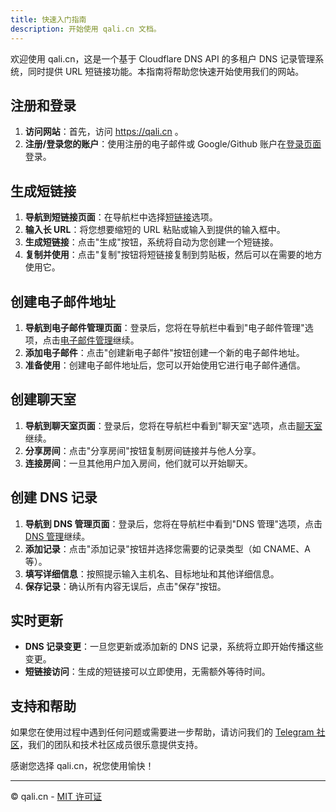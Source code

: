 ---
title: 快速入门指南
description: 开始使用 qali.cn 文档。
---

欢迎使用 qali.cn，这是一个基于 Cloudflare DNS API 的多租户 DNS 记录管理系统，同时提供 URL 短链接功能。本指南将帮助您快速开始使用我们的网站。

## 注册和登录

1. **访问网站**：首先，访问 https://qali.cn 。
3. **注册/登录您的账户**：使用注册的电子邮件或 Google/Github 账户在[登录页面](https://qali.cn/login)登录。

## 生成短链接

1. **导航到短链接页面**：在导航栏中选择[短链接](https://qali.cn/dashboard/urls)选项。
2. **输入长 URL**：将您想要缩短的 URL 粘贴或输入到提供的输入框中。
3. **生成短链接**：点击"生成"按钮，系统将自动为您创建一个短链接。
4. **复制并使用**：点击"复制"按钮将短链接复制到剪贴板，然后可以在需要的地方使用它。

## 创建电子邮件地址

1. **导航到电子邮件管理页面**：登录后，您将在导航栏中看到"电子邮件管理"选项，点击[电子邮件管理](https://qali.cn/emails)继续。
2. **添加电子邮件**：点击"创建新电子邮件"按钮创建一个新的电子邮件地址。
3. **准备使用**：创建电子邮件地址后，您可以开始使用它进行电子邮件通信。

## 创建聊天室

1. **导航到聊天室页面**：登录后，您将在导航栏中看到"聊天室"选项，点击[聊天室](https://qali.cn/chat)继续。
2. **分享房间**：点击"分享房间"按钮复制房间链接并与他人分享。
3. **连接房间**：一旦其他用户加入房间，他们就可以开始聊天。

## 创建 DNS 记录

1. **导航到 DNS 管理页面**：登录后，您将在导航栏中看到"DNS 管理"选项，点击[DNS 管理](https://qali.cn/dashboard/records)继续。
2. **添加记录**：点击"添加记录"按钮并选择您需要的记录类型（如 CNAME、A 等）。
3. **填写详细信息**：按照提示输入主机名、目标地址和其他详细信息。
4. **保存记录**：确认所有内容无误后，点击"保存"按钮。

## 实时更新

- **DNS 记录变更**：一旦您更新或添加新的 DNS 记录，系统将立即开始传播这些变更。
- **短链接访问**：生成的短链接可以立即使用，无需额外等待时间。

## 支持和帮助

如果您在使用过程中遇到任何问题或需要进一步帮助，请访问我们的 [Telegram 社区](https://Telegram.gg/d68kWCBDEs)，我们的团队和技术社区成员很乐意提供支持。

感谢您选择 qali.cn，祝您使用愉快！

---

© qali.cn - [MIT 许可证](/LICENSE.md)